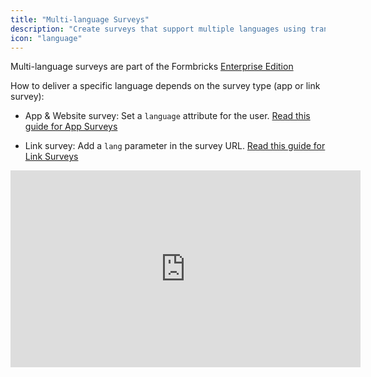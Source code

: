 ```yaml
---
title: "Multi-language Surveys"
description: "Create surveys that support multiple languages using translations. This helps you reach a diverse audience without making separate surveys for each language. It also simplifies survey creation, delivery, and analysis for multilingual audiences."
icon: "language"
---
```


<Note>Multi-language surveys are part of the Formbricks [Enterprise Edition](/self-hosting/advanced/license)</Note>

How to deliver a specific language depends on the survey type (app or link survey):

- App & Website survey: Set a `language` attribute for the user. [Read this guide for App Surveys](#app-surveys-configuration)

- Link survey: Add a `lang` parameter in the survey URL. [Read this guide for Link Surveys](#link-surveys-configuration)

<iframe
  width="560"
  height="315"
  src="https://www.youtube-nocookie.com/embed/Vol5zjYIoos?si=bdP2y3uk8-xR0uSD&controls=0"
  title="Formbricks Multi-language Surveys"
  frameborder="0"
  allow="accelerometer; autoplay; clipboard-write; encrypted-media; gyroscope; picture-in-picture"
  allowfullscreen
/>

---

## Creating a Multi-language Survey

- Open the **Survey Languages** page in the Formbricks settings via the top-right menu:

![Formbricks Home](/images/xm-and-surveys/surveys/general-features/multi-language-surveys/survey-languages-from-home.webp)

- Click on the **Edit languages** button, to add a new language to your survey

![Survey Language Settings](/images/xm-and-surveys/surveys/general-features/multi-language-surveys/survey-languague-settings.webp)

- Select the preferred language from the dropdown and assign an identifier Alias. Click the **Add language** button to add the language to your project.

![Add Multiple Languages to your Project](/images/xm-and-surveys/surveys/general-features/multi-language-surveys/add-languages.webp)

You can come back to this page anytime to add more languages or remove existing ones.

- Now, return to the dashboard to create a new survey or edit an existing one.

![Surveys Home](/images/xm-and-surveys/surveys/general-features/multi-language-surveys/surveys-home.webp)

- In the survey editor, scroll down to the **Multiple Languages** section at the bottom and enable the toggle next to it.

![Enable Multi-language for a survey](/images/xm-and-surveys/surveys/general-features/multi-language-surveys/enable-multi-lang.webp)

- Choose a **Default Language** for your survey.

<Note>Changing the default language will reset all the translations you have made for the survey.</Note>

1. Now, add the languages from the dropdown that you want to support in your survey.

![Enable Multi-language for a survey](/images/xm-and-surveys/surveys/general-features/multi-language-surveys/add-language-in-survey.webp)

1. You can now see the survey in the selected language by clicking on the language dropdown in any of the questions.

![Enable Multi-language for a survey](/images/xm-and-surveys/surveys/general-features/multi-language-surveys/see-survey-in-language.webp)

1. You can now translate all survey content, including questions, options, and button placeholders, into the selected language.

![Enable Multi-language for a survey](/images/xm-and-surveys/surveys/general-features/multi-language-surveys/translate-as-per-language.webp)

1. Once you are done, click on the **Publish** button to save the survey.

## App Surveys Configuration

1. After you setup the Formbricks SDK for your user, you can call the `setLanguage` function with the language code. This can be either the ISO identifier or the Alias you set when creating the language. The `language` attribute makes sure that this user only sees surveys with a translation in this specific language available.

```js javascript
Formbricks.setup({
  environmentId: "<environment-id>",
  appUrl: "<app-url>",
});

Formbricks.setLanguage("de"); // ISO identifier or Alias set when creating language
```

<Note>
  If a user has a language assigned, a survey has multi-language activate and it is missing a translation in
  the language of the user, the survey will not be displayed.
</Note>

1. That's it! Now, users with the language attribute set will see the survey in their preferred language. You can start collecting responses in multiple languages and filter them by language on the summary page.

---

## Link Surveys Configuration

For link surveys, the translation delivery is dependent on the `land` URL parameter.

After publishing the survey, just copy the survey link and append the `lang` query parameter with the language alias you have set.

For example, if you have set the alias for French as `fr`, you can share the survey link as

[`https://your-survey-url.com?lang=fr`](https://your-survey-url.com?lang=fr)

Here are two examples:

- English: [https://app.Formbricks.com/s/clptfos2i1pj516pvhxqyu3bn?lang=en](https://app.Formbricks.com/s/clptfos2i1pj516pvhxqyu3bn?lang=en)

- German: [https://app.Formbricks.com/s/clptfos2i1pj516pvhxqyu3bn?lang=de](https://app.Formbricks.com/s/clptfos2i1pj516pvhxqyu3bn?lang=de)

Without the `lang` parameter, Formbricks will show the survey in the default language you have set.

You can now start collecting responses in multiple languages!

**Can’t figure it out?**: [Get help in Github Discussions](https://github.com/formbricks/formbricks/discussions)
